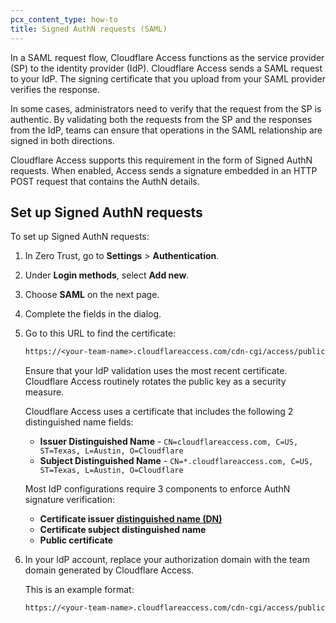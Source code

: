 ```yaml
---
pcx_content_type: how-to
title: Signed AuthN requests (SAML)
---
```



In a SAML request flow, Cloudflare Access functions as the service provider (SP) to the identity provider (IdP). Cloudflare Access sends a SAML request to your IdP. The signing certificate that you upload from your SAML provider verifies the response.

In some cases, administrators need to verify that the request from the SP is authentic. By validating both the requests from the SP and the responses from the IdP, teams can ensure that operations in the SAML relationship are signed in both directions.

Cloudflare Access supports this requirement in the form of Signed AuthN requests. When enabled, Access sends a signature embedded in an HTTP POST request that contains the AuthN details.

## Set up Signed AuthN requests

To set up Signed AuthN requests:

1. In Zero Trust, go to **Settings** > **Authentication**.

2. Under **Login methods**, select **Add new**.

3. Choose **SAML** on the next page.

4. Complete the fields in the dialog.

5. Go to this URL to find the certificate:

   ```txt
   https://<your-team-name>.cloudflareaccess.com/cdn-cgi/access/public-cert
   ```

   Ensure that your IdP validation uses the most recent certificate. Cloudflare Access routinely rotates the public key as a security measure.

   Cloudflare Access uses a certificate that includes the following 2 distinguished name fields:

   - **Issuer Distinguished Name** - `CN=cloudflareaccess.com, C=US, ST=Texas, L=Austin, O=Cloudflare`
   - **Subject Distinguished Name** - `CN=*.cloudflareaccess.com, C=US, ST=Texas, L=Austin, O=Cloudflare`

   Most IdP configurations require 3 components to enforce AuthN signature verification:

   - **Certificate issuer [distinguished name (DN)](https://knowledge.digicert.com/generalinformation/INFO1745.html)**
   - **Certificate subject distinguished name**
   - **Public certificate**

6. In your IdP account, replace your authorization domain with the <GlossaryTooltip term="team domain">team domain</GlossaryTooltip> generated by Cloudflare Access.

   This is an example format:

   ```txt
   https://<your-team-name>.cloudflareaccess.com/cdn-cgi/access/public-cert
   ```
